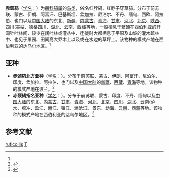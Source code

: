 {{Speciesbox
| name = 赤颈鸫
| status = 
| status_system = 
| image = Dark Throated Thrush in Temple of Heaven.JPG
| genus = Turdus
| species = ruficollis
| authority = (Pallas)<ref name='id3140'>{{cite web| url =http://www.bioinfo.cn/db05/BjdwSpecies.php?action=view&id=3140| title =赤颈鸫| work =《中国动物物种编目数据库》| publisher =中国科学院微生物研究所| author =中国科学院动物研究所| accessdate =2009-04-04| deadurl =yes| archiveurl =https://web.archive.org/web/20160305052144/http://www.bioinfo.cn/db05/BjdwSpecies.php?action=view&id=3140| archivedate =2016-03-05}}</ref>
}}

'''赤颈鸫'''（[[学名|学名]]：{{lang|la|''Turdus ruficollis''}}）为[[鶲科|鶲科]][[鸫属|鸫属]]的[[鸟类|鸟类]]，俗名红脖鸫、红脖子穿草鸫。分布于前苏联、蒙古、伊朗、阿富汗、巴基斯坦、孟加拉、尼泊尔、不丹、缅甸、西欧、阿拉伯、也门以及[[中国大陆|中国大陆]]的东北、[[新疆|新疆]]、[[内蒙古|内蒙古]]、[[青海|青海]]、[[甘肃|甘肃]]、[[河北|河北]]、[[北京|北京]]、[[陕西|陕西]]、四川(美姑、德格四川、[[湖北|湖北]]、[[云南|云南]]、[[西藏|西藏]]等地，一般栖息于繁殖在西伯利亚的开阔针叶林间、较少在阔叶林或灌丛中、迁徙时大都栖息于平原及山坡的灌木疏林中、也见于果园、田间高大乔木上以及或在水边的草坪上。该物种的模式产地在西伯利亚的达乌尔地区。<ref name='id3140'/>

== 亚种 ==
* '''赤颈鸫北方亚种'''（[[学名|学名]]：{{lang|la|''Turdus ruficollis atrogularis''}}）。分布于前苏联、蒙古、伊朗、阿富汗、尼泊尔、印度、孟加拉、阿拉伯、也门以及[[中国大陆|中国大陆]]的[[新疆|新疆]]、[[西藏|西藏]]、[[青海|青海]]等地。该物种的模式产地在波兰。<ref name='id3141'>{{cite web| url =http://www.bioinfo.cn/db05/BjdwSpecies.php?action=view&id=3141| title =赤颈鸫北方亚种| work =《中国动物物种编目数据库》| publisher =中国科学院微生物研究所| author =中国科学院动物研究所| accessdate =2009-04-04| deadurl =yes| archiveurl =https://web.archive.org/web/20160305040052/http://www.bioinfo.cn/db05/BjdwSpecies.php?action=view&id=3141| archivedate =2016-03-05}}</ref>
* '''赤颈鸫指名亚种'''（[[学名|学名]]：{{lang|la|''Turdus ruficollis ruficollis''}}）。分布于前苏联、蒙古、印度、不丹、缅甸以及[[中国大陆|中国大陆]]的东北、[[内蒙古|内蒙古]]、[[甘肃|甘肃]]、[[青海|青海]]、[[河北|河北]]、[[北京|北京]]、[[四川|四川]]、[[湖北|湖北]]、云南(泸水、腾冲、盈江、丽江、镇江、澜沧江、景东、勐海、[[云南|云南]]、[[西藏|西藏]]等地。该物种的模式产地在西伯利亚的达乌尔地区。<ref name='id3142'>{{cite web| url =http://www.bioinfo.cn/db05/BjdwSpecies.php?action=view&id=3142| title =赤颈鸫指名亚种| work =《中国动物物种编目数据库》| publisher =中国科学院微生物研究所| author =中国科学院动物研究所| accessdate =2009-04-04| deadurl =yes| archiveurl =https://web.archive.org/web/20131203122335/http://www.bioinfo.cn/db05/BjdwSpecies.php?action=view| archivedate =2013-12-03}}</ref>

== 参考文献 ==
{{reflist}}
{{Taxonbar|from=Q220985}}

[[Category:鸫属|ruficollis]]
[[Category:1776年描述的鸟类|T]]